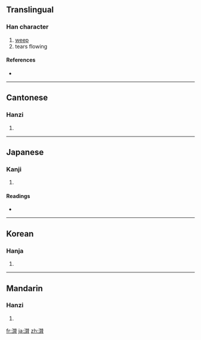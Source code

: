 ==Translingual==

===Han character===
{{Han char|rn=85|rad=水|as=12|sn=15|four=3412<sub>7</sub>|canj=水木木月 (EDDB)|ids=⿰氵⿱林月}}

# [[weep]]
# tears flowing

====References====
* {{Han ref|kx=0651.040|dkj=18293|dj=1061.140|hdz=31737.070|uh=6F78|ud=28536|bh=BCE8|bd=48360}}

----

==Cantonese==

===Hanzi===
{{yue-hanzi|jyut=|y=saan1}}

# {{defn|Cantonese}}

----

==Japanese==

===Kanji===
{{ja-kanji|grade=|rs=水12}}

# {{defn|Japanese}}

====Readings====
* {{ja-readings|on=[[さん]] (san)|kun=}}

----

==Korean==

===Hanja===
{{ko-hanja|hangeul=산|eumhun=|rv=san|mr=san|y=san}}

# {{defn|Korean}}

----

==Mandarin==

===Hanzi===
{{cmn-hanzi|pin=[[chōng]] ([[chong1]]), [[shān]] ([[shan1]]), [[zhōng]] ([[zhong1]])|wg=ch'ung<sup>1</sup>, shan<sup>1</sup>, chung<sup>1</sup>}}

# {{defn|Mandarin}}

[[fr:潸]]
[[ja:潸]]
[[zh:潸]]
